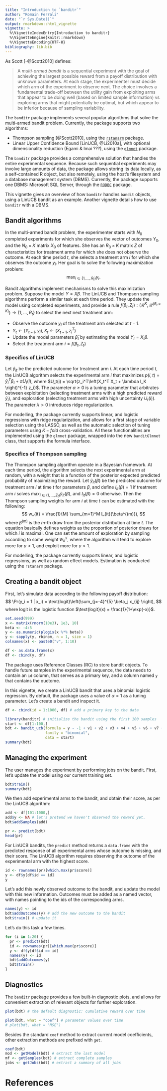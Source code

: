 ```yaml
---
title: "Introduction to `banditr`"
author: "Romain Ferrali"
date: "`r Sys.Date()`"
output: rmarkdown::html_vignette
vignette: >
  %\VignetteIndexEntry{Introduction to banditr}
  %\VignetteEngine{knitr::rmarkdown}
  %\VignetteEncoding{UTF-8}
bibliography: lib.bib
---
```


As Scott [-@Scott2010] defines: 

> A _multi-armed bandit_ is a sequential experiment with the goal of achieving the largest possible reward from a payoff distribution with unknown parameters. At each stage, the experimenter must decide which arm of the experiment to observe next. The choice involves a fundamental trade-off between the utility gain from exploiting arms that appear to be doing well (based on limited sample information) vs exploring arms that might potentially be optimal, but which appear to be inferior because of sampling variability.

The `banditr` package implements several popular algorithms that solve the multi-armed bandit problem. Currently, the package supports two algorithms: 

* Thompson sampling [@Scott2010], using the [`rstanarm`](https://cran.r-project.org/web/packages/rstanarm/index.html) package. 
* Linear Upper Confidence Bound [LinUCB, @Li2010a], with optional dimensionality reduction (Egami & Imai ???), using the [`glmnet`](https://cran.r-project.org/web/packages/glmnet/index.html) package. 

The `banditr` package provides a comprehensive solution that handles the entire experimental sequence. Because such sequential experiments may involve large amounts of data, the package allows storing its data locally, as a self-contained R object, but also remotely, using the host's filesystem and a database management system (DBMS). Currently, the package supports one DBMS: Microsoft SQL Server, through the [`RODBC`](https://cran.r-project.org/web/packages/RODBC/index.html) package. 

This vignette gives an overview of how `banditr` handles `bandit` objects, using a LinUCB bandit as an example. Another vignette details how to use `banditr` with a DBMS. 

## Bandit algorithms

In the multi-armed bandit problem, the experimenter starts with $N_0$  completed experiments for which she observes the vector of outcomes $Y_0$, and the $N_0 \times K$ matrix $X_0$ of features. She has an $R_0 \times K$ matrix $Z$ of characteristics for treatment arms for which she does not observe the outcome. At each time period $t$, she selects a treatment arm $i$ for which she observes the outcome $y_i$. Her goal is to solve the following maximization problem: 
$$
\max_{i \in \{1,...,R_t\}} y_i. 
$$

Bandit algorithms implement mechanisms to solve this maximization problem. Suppose the model $Y = X \beta$. The LinUCB and Thompson sampling algorithms perform a similar task at each time period. They update the model using completed experiments, and provide a rule $f(\beta_t, Z_t): (\mathcal{R}^{K}, \mathcal{R}^{(R_t \times K)}) \rightarrow \{1,...,R_t\}$ to select the next next treatment arm: 

* Observe the outcome $y_i$ of the treatment arm selected at $t-1$. 
* $Y_t \leftarrow (Y_{t-1}, y_i), X_t \leftarrow (X_{t-1}, z_i^T)$
* Update the model parameters $\hat{\beta}_t$ by estimating the model $Y_t = X_t \beta$. 
* Select the treatment arm $i = f(\beta_t, Z_t)$

### Specifics of LinUCB

Let $\hat{y}_{it}$ be the predicted outcome for treatment arm $i$. At each time period $t$, the LinUCB algorithm selects the experimental arm $i$ that maximizes $p(i,t) = \hat{y}_i^T \beta_t + \alpha U_t(i)$, where $U_t(i) = \sqrt{z_i^T\left(X_t^T X_t + \lambda I_K \right)^{-1} z_i}$. The parameter $\alpha \geq 0$ is a tuning parameter that arbitrates between exploitation (selecting treatment arms with a high predicted reward $\hat{y}_i$), and exploration (selecting treatment arms with high uncertainty $U_t(i)$). The parameter $\lambda > 0$ introduces ridge regularization. 

For modelling, the package currently supports linear, and logistic regressions with ridge regularization, and allows for a first stage of variable selection using the LASSO, as well as the automatic selection of tuning parameters using $K-fold$ cross-validation. All these functionalities are implemented using the `glmnet` package, wrapped into the new `banditGlmnet` class, that supports the formula interface. 

### Specifics of Thompson sampling

The Thomspon sampling algorithm operate in a Bayesian framework. At each time period, the algorithm selects the next experimental arm at random, with a weight that is a function of the posterior expected predicted probability of maximizing the reward. Let $\hat{y}_{it}(\beta)$ be the predicted outcome for treatment arm $i$ at time $t$ for parameters $\beta$, and define $I_{it}(\beta) = 1$ if treatment arm $i$ solves $\max_{i \in (1, ..., Z_t)} \hat{y}_{it}(\beta)$, and $I_{it}(\beta) = 0$ otherwise. Then the Thompson sampling weights for arm $i$ at time $t$ can be estimated with the following: 
$$
w_{it} = \frac{1}{M} \sum_{m=1}^M I_{it}(\beta^{(m)}), 
$$
where $\beta^{(m)}$ is the $m$-th draw from the posterior distribution at time $t$. The equation basically defines weights as the proportion of posterior draws for which $i$ is maximal. One can set the amount of exploration by sampling according to some weight $w_{it}^\gamma$, where the algorithm will tend to explore more for $\gamma < 1$, and exploit more for $\gamma > 1$. 

For modelling, the package currently supports linear, and logistic regressions, as well as random effect models. Estimation is conducted using the `rstanarm` package. 

## Creating a bandit object

First, let's simulate data according to the following payoff distribution: 
$$
\Pr(y_i = 1 | x_i) = \text{logit}\left(\sum_{j=-4}^{5} \beta_j x_{ij}  \right), 
$$
where $\text{logit}$ is the logistic function $\text{logit}(x) = \frac{1}{1+\exp(-x)}$. 

```r
set.seed(999)
x <- matrix(rnorm(10e3), 1e3, 10)
beta <- -4:5
y <- as.numeric(plogis(x %*% beta))
y <- sapply(y, rbinom, n = 1, size = 1)
colnames(x) <- paste0("v", 1:10)

df <- as.data.frame(x)
df <- cbind(y, df)
```

The package uses Reference Classes (RC) to store bandit objects. To handle future samples in the experimental sequence, the data needs to contain an `id` column, that serves as a primary key, and a column named `y` that contains the ouctome. 

In this vignette, we create a LinUCB bandit that uses a binomial logistic regression. By default, the package uses a value of $\alpha = 1$ as a tuning parameter. Let's create a bandit and inspect it. 

```r
df <- cbind(id = 1:1000, df) # add a primary key to the data

library(banditr) # initialize the bandit using the first 100 samples
start <- df[1:100,]
bdt <- bandit_ucb(formula = y ~ -1 + v1 + v2 + v3 + v4 + v5 + v6 + v7 + v8 + v9 + v10, 
                  family = "binomial", 
                  data = start)
summary(bdt)
```

## Managing the experiment

The user manages the experiment by performing jobs on the bandit. First, let's update the model using our current training set. 

```r
bdt$train()
summary(bdt)
```

We then add experimental arms to the bandit, and obtain their score, as per the LinUCB algorithm: 

```r
add <- df[101:1000,]
add$y <- NA # let's pretend we haven't observed the reward yet. 
bdt$addSamples(add)

pr <- predict(bdt)
head(pr)
```

For LinUCB bandits, the `predict` method returns a `data.frame` with the predicted response of all experimental arms whose outcome is missing, and their score. The LinUCB algorithm requires observing the outcome of the experimental arm with the highest score. 

```r
id <- rownames(pr)[which.max(pr$score)]
y <- df$y[df$id == id]
y
```

Let's add this newly observed outcome to the bandit, and update the model with this new information. Outcomes must be added as a named vector, with names pointing to the ids of the corresponding arms. 

```r
names(y) <- id
bdt$addOutcomes(y) # add the new outcome to the bandit
bdt$train() # update it
```

Let's do this task a few times. 
```r
for (i in 1:20) {
  pr <- predict(bdt)
  id <- rownames(pr)[which.max(pr$score)]
  y <- df$y[df$id == id]
  names(y) <- id
  bdt$addOutcomes(y)
  bdt$train()
}
```


## Diagnostics

The `banditr` package provides a few built-in diagnostic plots, and allows for convenient extraction of relevant objects for further exploration.

```r
plot(bdt) # the default diagnostic: cumulative reward over time
```


```r
plot(bdt, what = "coef") # parameter values over time
# plot(bdt, what = "MSE")
```

Besides the standard `coef` method to extract current model coefficients, other extraction methods are prefixed with `get`. 

```r
coef(bdt)
mod <- getModel(bdt) # extract the last model
mf <- getSamples(bdt) # extract complete samples
jobs <- getJobs(bdt) # extract a summary of all jobs
```


# References 
